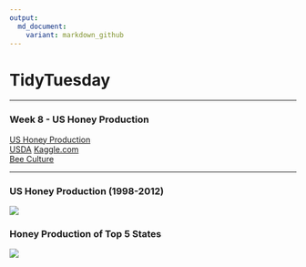 ```yaml
---
output:
  md_document:
    variant: markdown_github
---
```

# TidyTuesday  

***  
### Week 8 - US Honey Production  

[US Honey Production](https://github.com/rfordatascience/tidytuesday/blob/master/data/week8_honey_production.zip)  
[USDA](http://usda.mannlib.cornell.edu/MannUsda/viewDocumentInfo.do?documentID=1520)   [Kaggle.com](https://www.kaggle.com/jessicali9530/honey-production)   
[Bee Culture](http://www.beeculture.com/u-s-honey-industry-report-2016/)  

***  

### US Honey Production (1998-2012)   
![](https://raw.githubusercontent.com/ChuliangXiao/tidytuesday/master/Week08/Total_Production.png)  

### Honey Production of Top 5 States  
![](https://raw.githubusercontent.com/ChuliangXiao/tidytuesday/master/Week08/Top5_Production.png)  
